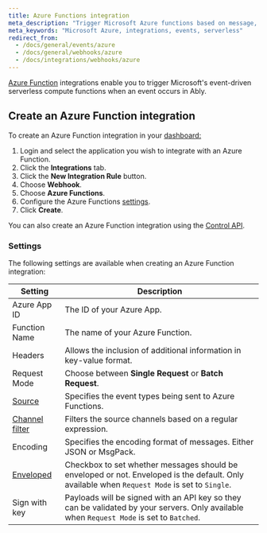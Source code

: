 ```yaml
---
title: Azure Functions integration
meta_description: "Trigger Microsoft Azure functions based on message, channel lifecycle, channel occupancy, and presence events."
meta_keywords: "Microsoft Azure, integrations, events, serverless"
redirect_from:
  - /docs/general/events/azure
  - /docs/general/webhooks/azure
  - /docs/integrations/webhooks/azure
---
```


[Azure Function](https://azure.microsoft.com/en-gb/services/functions/) integrations enable you to trigger Microsoft's event-driven serverless compute functions when an event occurs in Ably.

## Create an Azure Function integration <a id="create"/>

To create an Azure Function integration in your [dashboard:](https://ably.com/dashboard/any)

1. Login and select the application you wish to integrate with an Azure Function.
2. Click the **Integrations** tab.
3. Click the **New Integration Rule** button.
4. Choose **Webhook**.
5. Choose **Azure Functions**.
6. Configure the Azure Functions [settings](#settings).
7. Click **Create**.

You can also create an Azure Function integration using the [Control API](/docs/platform/account/control-api).

### Settings <a id="settings"/>

The following settings are available when creating an Azure Function integration:

| Setting | Description |
| ------- | ----------- |
| Azure App ID | The ID of your Azure App. |
| Function Name | The name of your Azure Function. |
| Headers | Allows the inclusion of additional information in key-value format. |
| Request Mode | Choose between **Single Request** or **Batch Request**. |
| [Source](/docs/platform/integrations/webhooks#sources) | Specifies the event types being sent to Azure Functions. |
| [Channel filter](/docs/platform/integrations/webhooks#filter) | Filters the source channels based on a regular expression. |
| Encoding | Specifies the encoding format of messages. Either JSON or MsgPack. |
| [Enveloped](/docs/platform/integrations/webhooks#enveloped) | Checkbox to set whether messages should be enveloped or not. Enveloped is the default. Only available when `Request Mode` is set to `Single`. |
| Sign with key | Payloads will be signed with an API key so they can be validated by your servers. Only available when `Request Mode` is set to `Batched`. |
